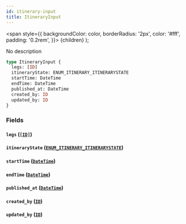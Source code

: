```yaml
---
id: itinerary-input
title: ItineraryInput
---
```


<span
style={{
      backgroundColor: color,
      borderRadius: '2px',
      color: '#fff',
      padding: '0.2rem',
    }}>
{children}
</span>
);

No description

```graphql
type ItineraryInput {
  legs: [ID]
  itineraryState: ENUM_ITINERARY_ITINERARYSTATE
  startTime: DateTime
  endTime: DateTime
  published_at: DateTime
  created_by: ID
  updated_by: ID
}
```

### Fields

#### `legs` ([`[ID]`](/v1/scalars/id))

#### `itineraryState` ([`ENUM_ITINERARY_ITINERARYSTATE`](/v1/enums/enum-itinerary-itinerarystate))

#### `startTime` ([`DateTime`](/v1/scalars/date-time))

#### `endTime` ([`DateTime`](/v1/scalars/date-time))

#### `published_at` ([`DateTime`](/v1/scalars/date-time))

#### `created_by` ([`ID`](/v1/scalars/id))

#### `updated_by` ([`ID`](/v1/scalars/id))
